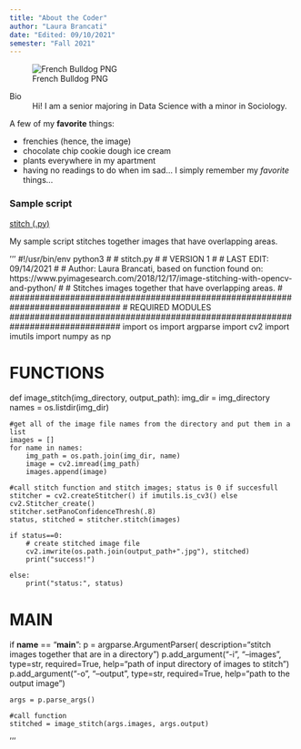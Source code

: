 ```yaml
---
title: "About the Coder"
author: "Laura Brancati"
date: "Edited: 09/10/2021"
semester: "Fall 2021"
---
```


![French Bulldog PNG](https://image.spreadshirtmedia.com/image-server/v1/mp/designs/1009134752,width=178,height=178/french-bulldog-puppy-face.png "frenchie")

Bio
:  Hi! I am a senior majoring in Data Science with a minor in Sociology.

A few of my **favorite** things: 

- frenchies (hence, the image)
- chocolate chip cookie dough ice cream
- plants everywhere in my apartment
- having no readings to do
when im sad... I simply remember my *favorite* things...

### Sample script
[stitch (.py)](scripts/stitch.py)

My sample script stitches together images that have overlapping areas. 

'''
#!/usr/bin/env python3
#
# stitch.py
#
# VERSION 1
#
# LAST EDIT: 09/14/2021
#
# Author: Laura Brancati, based on function found on: https://www.pyimagesearch.com/2018/12/17/image-stitching-with-opencv-and-python/
#
# Stitches images together that have overlapping areas. 
#
##############################################################################
# REQUIRED MODULES
##############################################################################
import os
import argparse
import cv2
import imutils
import numpy as np

##############################################################################
# FUNCTIONS
##############################################################################
def image_stitch(img_directory, output_path):
    img_dir = img_directory
    names = os.listdir(img_dir)

    #get all of the image file names from the directory and put them in a list
    images = []
    for name in names:
        img_path = os.path.join(img_dir, name)
        image = cv2.imread(img_path)
        images.append(image)

    #call stitch function and stitch images; status is 0 if succesfull
    stitcher = cv2.createStitcher() if imutils.is_cv3() else cv2.Stitcher_create()
    stitcher.setPanoConfidenceThresh(.8)
    status, stitched = stitcher.stitch(images)

    if status==0:
        # create stitched image file
        cv2.imwrite(os.path.join(output_path+".jpg"), stitched)
        print("success!")
        
    else:
        print("status:", status)

##############################################################################
# MAIN
##############################################################################
if __name__ == "__main__":
    p = argparse.ArgumentParser(
        description="stitch images together that are in a directory")
    p.add_argument("-i", "--images", type=str, required=True,
	    help="path of input directory of images to stitch")
    p.add_argument("-o", "--output", type=str, required=True,
	    help="path to the output image")

    args = p.parse_args()
    
    #call function
    stitched = image_stitch(args.images, args.output)
'''